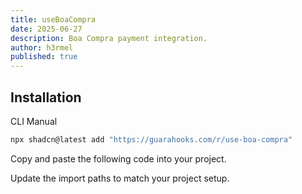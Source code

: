 ```yaml
---
title: useBoaCompra
date: 2025-06-27
description: Boa Compra payment integration.
author: h3rmel
published: true
---
```


<HookPreview name="use-boa-compra-demo" />

## Installation

<Tabs defaultValue="cli">

<TabsList>
  <TabsTrigger value="cli">CLI</TabsTrigger>
  <TabsTrigger value="manual">Manual</TabsTrigger>
</TabsList>
<TabsContent value="cli">

```bash
npx shadcn@latest add "https://guarahooks.com/r/use-boa-compra"
```

</TabsContent>
<TabsContent value="manual">

<Steps>

<Step>Copy and paste the following code into your project.</Step>

<HookSource name="use-boa-compra" />

<Step>Update the import paths to match your project setup.</Step>

</Steps>

</TabsContent>

</Tabs>
